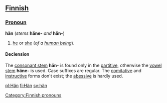 ==[[Finnish]]==

===[[Pronoun]]===
'''hän''' (''stems'' '''häne-''' ''and'' '''hän-''')

# [[he]] or [[she]] (''of a [[human being]]'').

====Declension====
The [[consonant stem]] '''hän-''' is found only in the [[partitive]], otherwise the [[vowel stem]] '''häne-''' is used. Case suffixes are regular. The [[comitative]] and [[instructive]] forms don't exist; the [[abessive]] is hardly used.

[[Category:Finnish pronouns]]

[[pl:Hän]]
[[fi:Hän]]
[[sv:hän]]